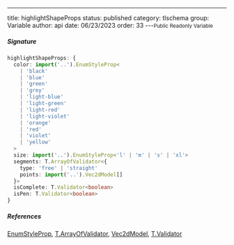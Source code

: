 ---
title: highlightShapeProps
status: published
category: tlschema
group: Variable
author: api
date: 06/23/2023
order: 33
---<Small>Public Readonly Variable</Small>




##### Signature


```ts
highlightShapeProps: {
  color: import('..').EnumStyleProp<
    | 'black'
    | 'blue'
    | 'green'
    | 'grey'
    | 'light-blue'
    | 'light-green'
    | 'light-red'
    | 'light-violet'
    | 'orange'
    | 'red'
    | 'violet'
    | 'yellow'
  >
  size: import('..').EnumStyleProp<'l' | 'm' | 's' | 'xl'>
  segments: T.ArrayOfValidator<{
    type: 'free' | 'straight'
    points: import('..').Vec2dModel[]
  }>
  isComplete: T.Validator<boolean>
  isPen: T.Validator<boolean>
}
```

##### References

[EnumStyleProp](/gen/tlschema/EnumStyleProp-class), [T.ArrayOfValidator](/gen/validate/ArrayOfValidator-class), [Vec2dModel](/gen/tlschema/Vec2dModel-interface), [T.Validator](/gen/validate/Validator-class)

